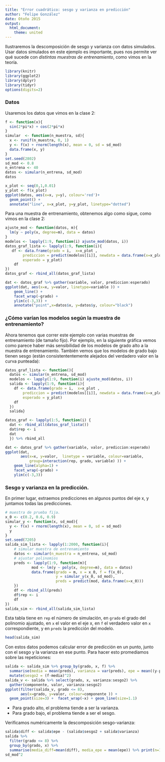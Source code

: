 ```yaml
---
title: "Error cuadrático: sesgo y varianza en predicción"
author: "Felipe González"
date: Otoño 2015
output: 
  html_document: 
    theme: united
---
```


Ilustraremos la descomposición de sesgo y varianza con datos simulados. Usar datos simulados
en este ejemplo es importante, pues nos permite ver qué sucede con *distintas muestras de entrenamiento*,
como vimos en la teoría.


```r
library(knitr)
library(ggplot2)
library(dplyr)
library(tidyr)
options(digits=2)
```

### Datos
Usaremos los datos que vimos en la clase 2:


```r
f <- function(x){
  sin(2*pi*x) + cos(2*pi*x) 
}
simular  <- function(n_muestra, sd){
  x <- runif(n_muestra, 0, 1) 
  y <- f(x) + rnorm(length(x), mean = 0, sd = sd_mod)
  data.frame(x, y)
}
set.seed(2802) 
sd_mod <- 0.8
n_entrena <- 40
datos <- simular(n_entrena, sd_mod)
datos
```

```r
x_plot <- seq(0,1,0.01)
y_plot <- f(x_plot)
ggplot(datos, aes(x=x, y=y), colour='red')+
  geom_point() +
  annotate("line", x=x_plot, y=y_plot, linetype="dotted")
```

Para una muestra de entrenamiento, obtenemos algo como sigue, como vimos en la clase 2:

```r
ajuste_mod <- function(datos, m){
  lm(y ~ poly(x, degree=m), data = datos) 
}
modelos <- lapply(1:9, function(i) ajuste_mod(datos, i))
datos_graf_lista <- lapply(1:9, function(i){
   df <- data.frame(grado = i,  x=x_plot , 
        prediccion = predict(modelos[[i]], newdata = data.frame(x=x_plot)),
        esperado = y_plot)
    df   
})
datos_graf <- rbind_all(datos_graf_lista)

dat <- datos_graf %>% gather(variable, valor, prediccion:esperado)
ggplot(dat, aes(x=x, y=valor, linetype=variable )) + 
    geom_line() +
    facet_wrap(~grado) + 
    ylim(c(-3,3)) + 
    annotate("point",x=datos$x, y=datos$y, colour="black")
```

### ¿Cómo varían los modelos según la muestra de entrenamiento?

Ahora tenemos que correr este ejemplo con varias muestras
de entrenamiento (de tamaño fijo). Por ejemplo, en la siguiente gráfica vemos como parece
haber más sensibilidad de los modelos de grado alto a la muestra de entrenamiento. También vemos que los modelos de grado bajo tienen
sesgo (están consistententemente alejados del verdadero valor en la curva punteada): 

```r

datos_graf_lista <- function(){
  datos <- simular(n_entrena, sd_mod)
  modelos <- lapply(1:9, function(i) ajuste_mod(datos, i))
  salida <- lapply(1:9, function(i){
    df <- data.frame(grado = i,  x=x_plot , 
        prediccion = predict(modelos[[i]], newdata = data.frame(x=x_plot)),
        esperado = y_plot)
    df   
  })
  salida}

datos_graf <- lapply(1:5, function(i) { 
  dat <- rbind_all(datos_graf_lista())
  dat$rep <- i
  dat
  }) %>% rbind_all

dat <- datos_graf %>% gather(variable, valor, prediccion:esperado)
ggplot(dat, 
       aes(x=x, y=valor,  linetype = variable, colour=variable,
           group=interaction(rep, grado, variable) )) + 
    geom_line(alpha=1) +
    facet_wrap(~grado) + 
    ylim(c(-3,3)) 
```

### Sesgo y varianza en la predicción.

En primer lugar, extraemos predicciones en algunos puntos del eje x, y juntamos todas las predicciones.

```r
# muestra de prueba fija.
x_0 <- c(0.2, 0.6, 0.9)
simular_y <- function(x, sd_mod){
  y <- f(x) + rnorm(length(x), mean = 0, sd = sd_mod)
  y
}
set.seed(7205)
salida_sim_lista <- lapply(1:2000, function(i){
    # simular muestra de entrenamiento
    datos <- simular(n_muestra = n_entrena, sd_mod)
    # ajustar polinomios
    preds <- lapply(1:9, function(m){
            mod <- lm(y ~ poly(x, degree=m), data = datos)
            data.frame(grado = m, x = x_0, f = f(x_0), 
                       y = simular_y(x_0, sd_mod),
                       preds = predict(mod, data.frame(x=x_0)))
    })
    df <- rbind_all(preds)
    df$rep <- i
    df
})
salida_sim <- rbind_all(salida_sim_lista)
```

Esta tabla tiene en `rep` el número de simulación, en `grado` el
grado del polinomio ajustado, en `x` el valor en el eje x, en `f`
el verdadero valor en `x` correspondiente, y en `preds` la predicción del modelo.

```r
head(salida_sim)
```

Con estos datos podemos calcular error de predicción en un punto, junto
con el sesgo y la varianza en ese punto. Para hacer esto
promediamos sobre las repeticiones:


```r
salida <- salida_sim %>% group_by(grado, x, f) %>%
  summarise(media = mean(preds), varianza = var(preds), epe = mean((y-preds)^2)) %>%
  mutate(sesgo2 = (f-media)^2)
salida_v <- salida %>% select(grado, x, varianza:sesgo2) %>%
  gather(componente, valor, varianza:sesgo2)
ggplot(filter(salida_v, grado <= 8), 
       aes(x=grado, y=valor, colour=componente )) +
  geom_point(size=3) +  facet_wrap(~x) + geom_line(size=1.1)  
```

 - Para grado alto, el problema tiende a ser la varianza.
 - Para grado bajo, el problema tiende a ser el sesgo.

Verificamos numéricamente la descomposición sesgo-varianza:

```r
salida$diff <- salida$epe - (salida$sesgo2 + salida$varianza)
salida %>% 
  filter(grado <= 8) %>%
  group_by(grado, x) %>%
  summarise(media_diff=mean(diff), media_epe = mean(epe)) %>% print(n=100)
sd_mod^2
```




